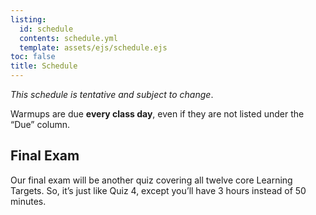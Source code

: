 ```yaml
---
listing: 
  id: schedule
  contents: schedule.yml
  template: assets/ejs/schedule.ejs
toc: false 
title: Schedule      
--- 
```


*This schedule is tentative and subject to change*.  

Warmups are due **every class day**, even if they are not listed under the "Due" column.      

                
:::{#schedule}  
:::      
 
## Final Exam 
  
Our final exam will be another quiz covering all twelve core Learning Targets. So, it's just like Quiz 4, except you'll have 3 hours instead of 50 minutes.         
                        